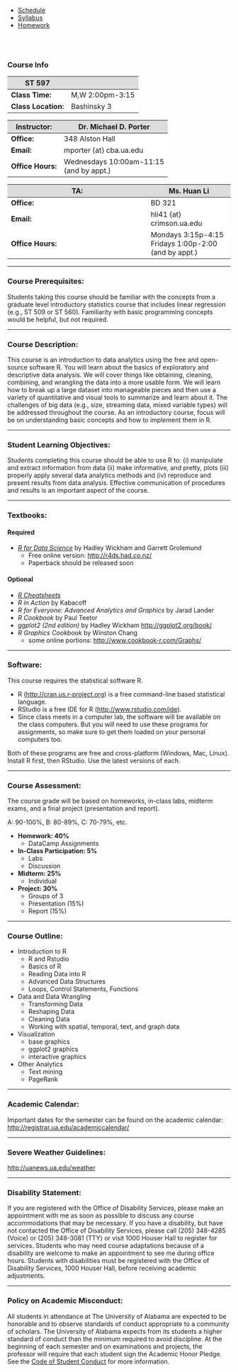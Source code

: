 
<ul class="navibar">
  <li><a href="./index.html" class="navibar" >Schedule</a></li>
  <li><a href="./syllabus.html" class="current" >Syllabus</a></li>
  <li><a href="./homework.html" class="navibar" >Homework</a></li>
</ul>


<!--- Table Formatting Modifications --->
<style>
.table {
  width: 35%;
  margin-left: 0%;
  border: 1px solid lightgray;
  font-size : 78%;
}
th {   
  background-color: #dcdcdc;
}
td {
  background-color: white;
}
</style>



<!--- Start Main Page --->
 <br><br>

### Course Info

ST 597                    |                |
------------------------- | --------------- 
**Class Time:**           | M,W 2:00pm-3:15  
**Class Location:**       | Bashinsky 3    

**Instructor:**     | Dr\. Michael D. Porter  
------------------------- | --------------- 
**Office:**         | 348 Alston Hall
**Email:**          | mporter {at} cba.ua.edu    
**Office Hours:**   | Wednesdays 10:00am-11:15 <br> (and by appt.)

**TA:**                   | Ms\. Huan Li
------------------------- | --------------- 
**Office:**               | BD 321
**Email:**                | hli41 {at} crimson.ua.edu  
**Office Hours:**         | Mondays 3:15p-4:15 <br> Fridays 1:00p-2:00 <br> (and by appt.)
                          

----

### Course Prerequisites:
Students taking this course should be familiar with the concepts from a graduate level introductory statistics course that includes linear regression (e.g., ST 509 or ST 560). Familiarity with basic programming concepts would be helpful, but not required. 

<!---
In case you are looking for something to do over winter break: 

- Get introduced to R (for free) with [Try R](http://tryr.codeschool.com).
- Brush up on statistics. There are many free resources on the web (e.g., [Introduction to Statistical Thinking](http://pluto.huji.ac.il/~msby/StatThink/IntroStat.pdf) or [OpenIntro Statistics](http://www.openintro.org/)). 
--->

----

### Course Description:

This course is an introduction to data analytics using the free and open-source software R. 
You will learn about the basics of exploratory and descriptive data analysis. 
We will cover things like obtaining, cleaning, combining, and wrangling the data into a more usable form. 
We will learn how to break up a large dataset into manageable pieces and then use a variety of quantitative and visual tools to summarize and learn about it. 
The challenges of big data (e.g., size, streaming data, mixed variable types) will be addressed throughout the course. As an introductory course, focus will be on understanding basic concepts and how to implement them in R.


----

### Student Learning Objectives:
Students completing this course should be able to use R to: (i) manipulate and extract information from data (ii) make informative, and pretty, plots 
(iii) properly apply several data analytics methods and (iv) reproduce and present results from data analysis. 
Effective communication of procedures and results is an important aspect of the course.


----

### Textbooks:

#### Required

- *[R for Data Science](http://r4ds.had.co.nz/)* by Hadley Wickham and Garrett Grolemund 
    - Free online version: <http://r4ds.had.co.nz/>
    - Paperback should be released soon

#### Optional

- *[R Cheatsheets](https://www.rstudio.com/resources/cheatsheets/)* 
- *R in Action* by Kabacoff
- *R for Everyone: Advanced Analytics and Graphics* by Jarad Lander
- *R Cookbook* by Paul Teetor 
- *ggplot2 (2nd edition)* by Hadley Wickham <http://ggplot2.org/book/>
- *R Graphics Cookbook* by Winston Chang
    - some online portions: <http://www.cookbook-r.com/Graphs/>



----

### Software:
This course requires the statistical software R. 

- R (<http://cran.us.r-project.org>) is a free command-line based statistical language.
- RStudio is a free IDE for R (<http://www.rstudio.com/ide>).
- Since class meets in a computer lab, the software will be available on the class computers. But you will need to use these programs for assignments, so make sure to get them loaded on your personal computers too. 

Both of these programs are free and cross-platform (Windows, Mac, Linux). Install R first, then RStudio. Use the latest versions of each. 

----

### Course Assessment:
<!--- 
The course grade will be based on around 6 homeworks (30\%), around 15 labs (15\%), midterm exam (15\%), and a final project (presentation and report) (40\%). 
--->

The course grade will be based on homeworks, in-class labs, midterm exams, and a final project (presentation and report).

A: 90-100%, B: 80-89%, C: 70-79%, etc.


- **Homework: 40%**
    - DataCamp Assignments

- **In-Class Participation: 5%**
    - Labs
    - Discussion
    
- **Midterm: 25%**
    - Individual

- **Project: 30%**
    - Groups of 3 
    - Presentation (15\%)
    - Report (15\%)
    


-----

### Course Outline: 

- Introduction to R
    - R and Rstudio
    - Basics of R
    - Reading Data into R
    - Advanced Data Structures
    - Loops, Control Statements, Functions
    
- Data and Data Wrangling
    - Transforming Data
    - Reshaping Data
    - Cleaning Data
    - Working with spatial, temporal, text, and graph data

- Visualization
    -	base graphics
    - ggplot2 graphics
    - interactive graphics 

- Other Analytics
    <!-- - Regression -->
    <!-- - Boosting -->
    - Text mining
    - PageRank
    <!-- - Simulation -->

----

### Academic Calendar:
Important dates for the semester can be found on the academic calendar: 
<http://registrar.ua.edu/academiccalendar/>

----

### Severe Weather Guidelines:
<http://uanews.ua.edu/weather>

----

### Disability Statement:
If you are registered with the Office of Disability Services, please make an appointment with me as soon as possible to discuss any course accommodations that may be necessary.
If you have a disability, but have not contacted the Office of Disability Services, please call (205) 348-4285 (Voice) or (205) 348-3081 (TTY) or visit 1000 Houser Hall to register for services. Students who may need course adaptations because of a disability are welcome to make an appointment to see me during office hours. Students with disabilities must be registered with the Office of Disability Services, 1000 Houser Hall, before receiving academic adjustments.


----

### Policy on Academic Misconduct:
All students in attendance at The University of Alabama are expected to be honorable and to observe standards of conduct appropriate to a community of scholars. The University of Alabama expects from its students a higher standard of conduct than the minimum required to avoid discipline. At the beginning of each semester and on examinations and projects, the professor will require that each student sign the Academic Honor Pledge. 
See the [Code of Student Conduct](http://policies.ua.edu/conduct.html) for more information.








